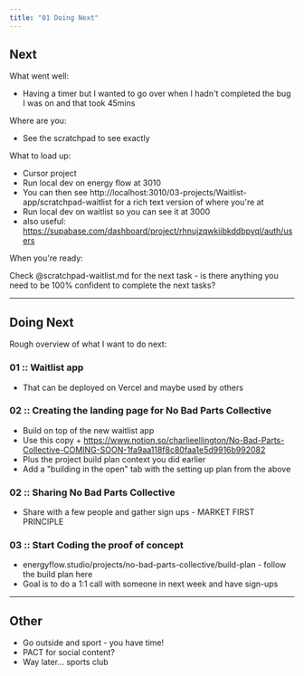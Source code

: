 ```yaml
---
title: "01 Doing Next"
---
```


## Next 

What went well: 
- Having a timer but I wanted to go over when I hadn't completed the bug I was on and that took 45mins 

Where are you: 

- See the scratchpad to see exactly 

What to load up: 

- Cursor project 
- Run local dev on energy flow at 3010 
- You can then see http://localhost:3010/03-projects/Waitlist-app/scratchpad-waitlist for a rich text version of where you're at 
- Run local dev on waitlist so you can see it at 3000 
- also useful: https://supabase.com/dashboard/project/rhnujzqwkiibkddbpyql/auth/users 

When you're ready: 

Check @scratchpad-waitlist.md for the next task - is there anything you need to be 100% confident to complete the next tasks? 

---

## Doing Next

Rough overview of what I want to do next: 

### 01 :: Waitlist app 
- That can be deployed on Vercel and maybe used by others 

### 02 :: Creating the landing page for No Bad Parts Collective 
- Build on top of the new waitlist app 
- Use this copy + https://www.notion.so/charlieellington/No-Bad-Parts-Collective-COMING-SOON-1fa9aa118f8c80faa1e5d9916b992082
- Plus the project build plan context you did earlier 
- Add a "building in the open" tab with the setting up plan from the above 

### 02 :: Sharing No Bad Parts Collective 
- Share with a few people and gather sign ups - MARKET FIRST PRINCIPLE 

### 03 :: Start Coding the proof of concept 
- energyflow.studio/projects/no-bad-parts-collective/build-plan - follow the build plan here 
- Goal is to do a 1:1 call with someone in next week and have sign-ups 

---

## Other 

- Go outside and sport - you have time! 
- PACT for social content? 
- Way later... sports club 